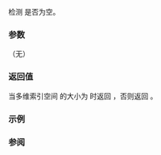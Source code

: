 {{cpp/container/mdspan/title|empty}}
{{cpp/container/mdspan/navbar}}
{{dcl begin}}
{{dcl|since=c++23|
constexpr bool empty() const noexcept;
}}
{{dcl end}}

检测 {{rlpt|/|mdspan}} 是否为空。

===参数===
（无）

===返回值===
当多维索引空间 {{lc|extents()}} 的大小为 {{c|0}} 时返回 {{c|true}}，否则返回 {{c|false}}。

===示例===
{{example|code=
|output=
}}

===参阅===
{{todo}}

{{langlinks|de|en|es|ja|ru}}
